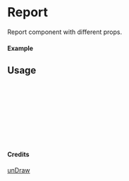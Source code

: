 
<Meta of={Report} title="unDraw/Report" />

# Report

Report component with different props.

#### Example

<Canvas of={Report.Primary} />

## Usage

```ts
import { Report } from "yadl-ui";

const Example = () => {
  return (
      <Report />
  );
};

export default Example;
```

#### Credits
[unDraw](https://undraw.co/illustrations)
